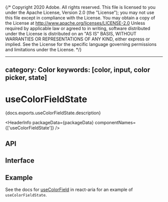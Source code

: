 {/* Copyright 2020 Adobe. All rights reserved.
This file is licensed to you under the Apache License, Version 2.0 (the "License");
you may not use this file except in compliance with the License. You may obtain a copy
of the License at http://www.apache.org/licenses/LICENSE-2.0
Unless required by applicable law or agreed to in writing, software distributed under
the License is distributed on an "AS IS" BASIS, WITHOUT WARRANTIES OR REPRESENTATIONS
OF ANY KIND, either express or implied. See the License for the specific language
governing permissions and limitations under the License. */}



---
category: Color
keywords: [color, input, color picker, state]
---

# useColorFieldState

<PageDescription>{docs.exports.useColorFieldState.description}</PageDescription>

<HeaderInfo
  packageData={packageData}
  componentNames={['useColorFieldState']} />

## API

<FunctionAPI function={docs.exports.useColorFieldState} links={docs.links} />

## Interface

<ClassAPI links={docs.links} class={docs.links[docs.exports.useColorFieldState.return.id]} />

## Example

See the docs for [useColorField](/react-aria/useColorField.html) in react-aria for an example of `useColorFieldState`.
